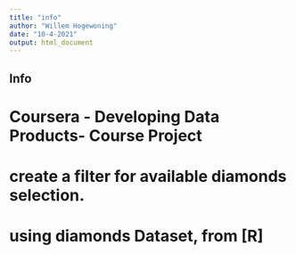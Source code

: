 ```yaml
---
title: "info"
author: "Willem Hogewoning"
date: "10-4-2021"
output: html_document
---
```



## Info
# Coursera - Developing Data Products- Course Project 


# create a filter for available diamonds selection.

# using diamonds Dataset, from [R] 
